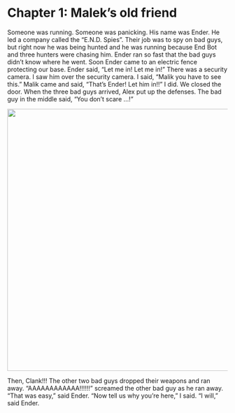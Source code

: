 # Chapter 1: Malek's old friend {-}

Someone was running. Someone was panicking. His name was Ender. He led a company called the "E.N.D. Spies". Their job was to spy on bad guys, but right now he was being hunted and he was running because End Bot and three hunters were chasing him. Ender ran so fast that the bad guys didn't know where he went. Soon Ender came to an electric fence protecting our base.  Ender said, "Let me in! Let me in!” There was a security camera. I saw him over the security camera.  I said, "Malik you have to see this." Malik came and said, "That's Ender! Let him in!!"  I did.  We closed the door. When the three bad guys arrived, Alex put up the defenses. The bad guy in the middle said, "You don't scare ...!”

![](img/scared.jpg){width=600px}

Then, Clank!!! The other two bad guys dropped their weapons and ran away. "AAAAAAAAAAAA!!!!!!" screamed the other bad guy as he ran away. "That was easy," said  Ender. "Now tell us why you're here," I said. "I will," said Ender.


